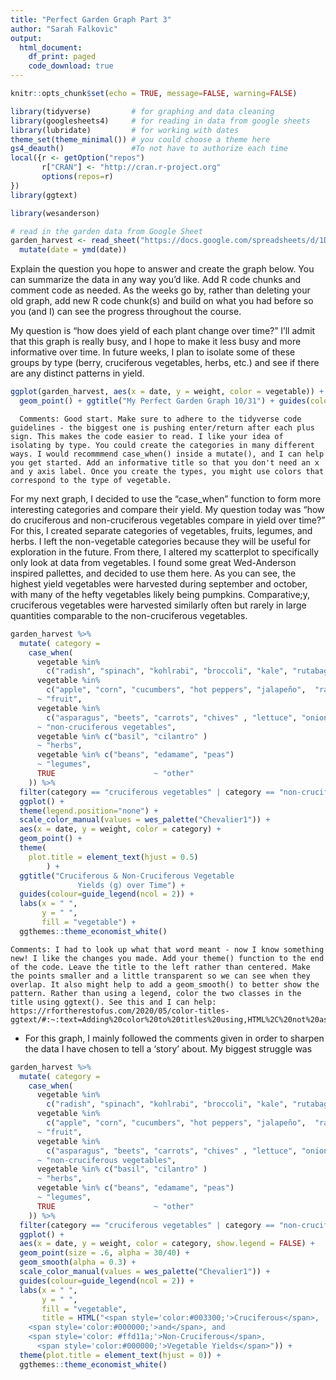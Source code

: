 ```yaml
---
title: "Perfect Garden Graph Part 3"
author: "Sarah Falkovic"
output: 
  html_document:
    df_print: paged
    code_download: true
---
```


```r
knitr::opts_chunk$set(echo = TRUE, message=FALSE, warning=FALSE)
```

```r
library(tidyverse)         # for graphing and data cleaning
library(googlesheets4)     # for reading in data from google sheets
library(lubridate)         # for working with dates
theme_set(theme_minimal()) # you could choose a theme here
gs4_deauth()               #To not have to authorize each time
local({r <- getOption("repos")
       r["CRAN"] <- "http://cran.r-project.org" 
       options(repos=r)
})
library(ggtext)
```

```r
library(wesanderson)
```

```r
# read in the garden data from Google Sheet
garden_harvest <- read_sheet("https://docs.google.com/spreadsheets/d/1DekSazCzKqPS2jnGhKue7tLxRU3GVL1oxi-4bEM5IWw/edit?usp=sharing") %>% 
  mutate(date = ymd(date))
```


Explain the question you hope to answer and create the graph below. You can summarize the data in any way you'd like. Add R code chunks and comment code as needed. As the weeks go by, rather than deleting your old graph, add new R code chunk(s) and build on what you had before so you (and I) can see the progress throughout the course.


  My question is "how does yield of each plant change over time?" I'll admit that this graph is really busy, and I hope to make it less busy and more informative over time. In future weeks, I plan to isolate some of these groups by type (berry, cruciferous vegetables, herbs, etc.) and see if there are any distinct patterns in yield.

```r
ggplot(garden_harvest, aes(x = date, y = weight, color = vegetable)) + 
  geom_point() + ggtitle("My Perfect Garden Graph 10/31") + guides(colour=guide_legend(ncol = 4)) + ggthemes::theme_economist_white()
```

      Comments: Good start. Make sure to adhere to the tidyverse code guidelines - the biggest one is pushing enter/return after each plus sign. This makes the code easier to read. I like your idea of isolating by type. You could create the categories in many different ways. I would recommmend case_when() inside a mutate(), and I can help you get started. Add an informative title so that you don't need an x and y axis label. Once you create the types, you might use colors that correspond to the type of vegetable.

  For my next graph, I decided to use the "case_when" function to form more interesting categories and compare their yield. My question today was "how do cruciferous and non-cruciferous vegetables compare in yield over time?" For this, I created separate categories of vegetables, fruits, legumes, and herbs. I left the non-vegetable categories because they will be useful for exploration in the future. From there, I altered my scatterplot to specifically only look at data from vegetables. I found some great Wed-Anderson inspired pallettes, and decided to use them here. As you can see, the highest yield vegetables were harvested during september and october, with many of the hefty vegetables likely being pumpkins. Comparative;y, cruciferous vegetables were harvested similarly often but rarely in large quantities comparable to the non-cruciferous vegetables.

```r
garden_harvest %>% 
  mutate( category =
    case_when(
      vegetable %in% 
        c("radish", "spinach", "kohlrabi", "broccoli", "kale", "rutabaga", "Swiss chard")       ~ "cruciferous vegetables",
      vegetable %in% 
        c("apple", "corn", "cucumbers", "hot peppers", "jalapeño",  "raspberries",    "strawberries", "tomatoes") 
      ~ "fruit",
      vegetable %in% 
        c("asparagus", "beets", "carrots", "chives" , "lettuce", "onion", "peppers", "potatoes", "pumpkins", "squash", "zucchini") 
      ~ "non-cruciferous vegetables",
      vegetable %in% c("basil", "cilantro" ) 
      ~ "herbs",
      vegetable %in% c("beans", "edamame", "peas") 
      ~ "legumes",
      TRUE                      ~ "other"
    )) %>%
  filter(category == "cruciferous vegetables" | category == "non-cruciferous vegetables") %>%
  ggplot() +
  theme(legend.position="none") +
  scale_color_manual(values = wes_palette("Chevalier1")) +
  aes(x = date, y = weight, color = category) + 
  geom_point() + 
  theme(
    plot.title = element_text(hjust = 0.5)
        ) +
  ggtitle("Cruciferous & Non-Cruciferous Vegetable 
               Yields (g) over Time") +
  guides(colour=guide_legend(ncol = 2)) + 
  labs(x = " ", 
       y = " ", 
       fill = "vegetable") +
  ggthemes::theme_economist_white()
```


    Comments: I had to look up what that word meant - now I know something new! I like the changes you made. Add your theme() function to the end of the code. Leave the title to the left rather than centered. Make the points smaller and a little transparent so we can see when they overlap. It also might help to add a geom_smooth() to better show the pattern. Rather than using a legend, color the two classes in the title using ggtext(). See this and I can help: https://rfortherestofus.com/2020/05/color-titles-ggtext/#:~:text=Adding%20color%20to%20titles%20using,HTML%2C%20not%20as%20raw%20text.


* For this graph, I mainly followed the comments given in order to sharpen the data I have chosen to tell a 'story' about. My biggest struggle was


```r
garden_harvest %>% 
  mutate( category =
    case_when(
      vegetable %in% 
        c("radish", "spinach", "kohlrabi", "broccoli", "kale", "rutabaga", "Swiss chard")       ~ "cruciferous vegetables",
      vegetable %in% 
        c("apple", "corn", "cucumbers", "hot peppers", "jalapeño",  "raspberries",    "strawberries", "tomatoes") 
      ~ "fruit",
      vegetable %in% 
        c("asparagus", "beets", "carrots", "chives" , "lettuce", "onion", "peppers", "potatoes", "pumpkins", "squash", "zucchini") 
      ~ "non-cruciferous vegetables",
      vegetable %in% c("basil", "cilantro" ) 
      ~ "herbs",
      vegetable %in% c("beans", "edamame", "peas") 
      ~ "legumes",
      TRUE                      ~ "other"
    )) %>%
  filter(category == "cruciferous vegetables" | category == "non-cruciferous vegetables") %>%
  ggplot() +
  aes(x = date, y = weight, color = category, show.legend = FALSE) + 
  geom_point(size = .6, alpha = 30/40) +
  geom_smooth(alpha = 0.3) +
  scale_color_manual(values = wes_palette("Chevalier1")) +
  guides(colour=guide_legend(ncol = 2)) + 
  labs(x = " ", 
       y = " ", 
       fill = "vegetable",
       title = HTML("<span style='color:#003300;'>Cruciferous</span>, 
    <span style='color:#000000;'>and</span>, and
    <span style='color: #ffd11a;'>Non-Cruciferous</span>, 
      <span style='color:#000000;'>Vegetable Yields</span>")) +
  theme(plot.title = element_text(hjust = 0)) +
  ggthemes::theme_economist_white()
```



